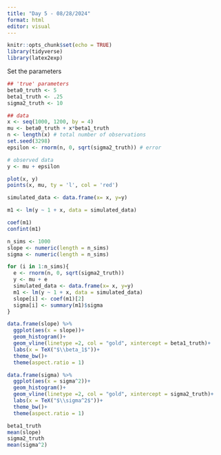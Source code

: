 ```yaml
---
title: "Day 5 - 08/28/2024"
format: html
editor: visual
---
```



```r
knitr::opts_chunk$set(echo = TRUE)
library(tidyverse)
library(latex2exp)
```

Set the parameters

```r
## 'true' parameters
beta0_truth <- 5
beta1_truth <- .25
sigma2_truth <- 10

## data
x <- seq(1000, 1200, by = 4)
mu <- beta0_truth + x*beta1_truth 
n <- length(x) # total number of observations
set.seed(3298)
epsilon <- rnorm(n, 0, sqrt(sigma2_truth)) # error

# observed data
y <- mu + epsilon
```

```r
plot(x, y)
points(x, mu, ty = 'l', col = 'red')
```

```r
simulated_data <- data.frame(x= x, y=y)
```

```r
m1 <- lm(y ~ 1 + x, data = simulated_data)
```

```r
coef(m1)
confint(m1)
```

```r
n_sims <- 1000
slope <- numeric(length = n_sims)
sigma <- numeric(length = n_sims)

for (i in 1:n_sims){
  e <- rnorm(n, 0, sqrt(sigma2_truth))
  y <- mu + e
  simulated_data <- data.frame(x= x, y=y)
  m1 <- lm(y ~ 1 + x, data = simulated_data)
  slope[i] <- coef(m1)[2]
  sigma[i] <- summary(m1)$sigma
}
```

```r
data.frame(slope) %>% 
  ggplot(aes(x = slope))+
  geom_histogram()+
  geom_vline(linetype =2, col = "gold", xintercept = beta1_truth)+
  labs(x = TeX("$\\beta_1$"))+
  theme_bw()+
  theme(aspect.ratio = 1)
```

```r
data.frame(sigma) %>% 
  ggplot(aes(x = sigma^2))+
  geom_histogram()+
  geom_vline(linetype =2, col = "gold", xintercept = sigma2_truth)+
  labs(x = TeX("$\\sigma^2$"))+
  theme_bw()+
  theme(aspect.ratio = 1)
```

```r
beta1_truth
mean(slope)
sigma2_truth
mean(sigma^2)
```

